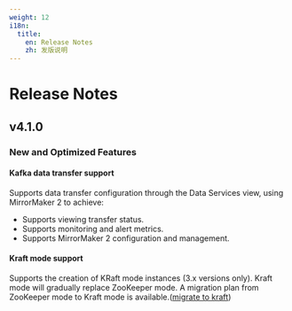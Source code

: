 ```yaml
---
weight: 12
i18n:
  title:
    en: Release Notes
    zh: 发版说明
---
```


# Release Notes

## v4.1.0

### New and Optimized Features

#### Kafka data transfer support

Supports data transfer configuration through the Data Services view, using MirrorMaker 2 to achieve:
- Supports viewing transfer status.
- Supports monitoring and alert metrics.
- Supports MirrorMaker 2 configuration and management.

#### Kraft mode support

Supports the creation of KRaft mode instances (3.x versions only). Kraft mode will gradually replace ZooKeeper mode.
A migration plan from ZooKeeper mode to Kraft mode is available.([migrate to kraft](../how_to/50-migrate-to-kraft.mdx))

